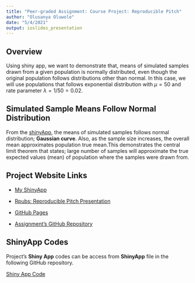 ```yaml
---
title: "Peer-graded Assignment: Course Project: Reproducible Pitch"
author: "Olusanya Oluwole"
date: "5/4/2021"
output: ioslides_presentation
---
```


## Overview

Using shiny app, we want to demonstrate that, means of simulated samples
drawn from a given population is normally distributed, even though the original
population follows distributions other than normal. In this case, we will use 
populations that follows exponential distribution with $\mu = 50$ and rate 
parameter $\lambda = 1/50 = 0.02$.

## Simulated Sample Means Follow Normal Distribution

From the [shinyApp](https://ooluwole.shinyapps.io/ShinyApp/), 
the means of simulated samples follows normal distribution; **Gaussian curve**.
Also, as the sample size increases, the overall mean approximates population true
mean.This demonstrates the central limit theorem 
that states; large number of samples will approximate the true expected values 
(mean) of population where the samples were drawn from. 

## Project Website Links

- [My ShinyApp](https://ooluwole.shinyapps.io/ShinyApp/)

- [Rpubs: Reproducible Pitch Presentation](https://rpubs.com/Olu/765048)

- [GitHub Pages](https://ooluw007.github.io/Peer-graded-Assignment-Course-Project-Shiny-Application-and-Reproducible-Pitch/)

- [Assignment's GitHub Repository](https://github.com/ooluw007/Peer-graded-Assignment-Course-Project-Shiny-Application-and-Reproducible-Pitch)


## ShinyApp Codes

Project's **Shiny App** codes can be access from **ShinyApp** file in the following 
GitHub repository. 

[Shiny App Code](https://github.com/ooluw007/Peer-graded-Assignment-Course-Project-Shiny-Application-and-Reproducible-Pitch/tree/main/ShinyApp)
